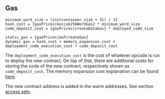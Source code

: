 ## Gas

    minimum_word_size = (initcontainer_size + 31) / 32
    hash_cost = {gasPrices|keccak256WordGas} * minimum_word_size
    code_deposit_cost = {gasPrices|createDataGas} * deployed_code_size

    static_gas = {gasPrices|eofcreateGas}
    dynamic_gas = hash_cost + memory_expansion_cost + deployment_code_execution_cost + code_deposit_cost

The `deployment_code_execution_cost` is the cost of whatever opcode is run to deploy the new contract. 
On top of that, there are additional costs for storing the code of the new contract, respectively shown as `code_deposit_cost`.
The memory expansion cost explanation can be found [here](/about).

The new contract address is added in the warm addresses. See section [access sets](/about).
